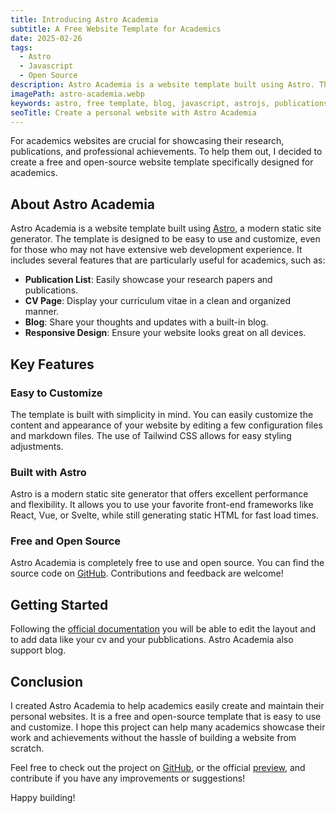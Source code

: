```yaml
---
title: Introducing Astro Academia
subtitle: A Free Website Template for Academics
date: 2025-02-26
tags:
  - Astro
  - Javascript
  - Open Source
description: Astro Academia is a website template built using Astro. The template is designed to be easy to use and customize, even for those who may not have extensive web development experience. It includes several features that are particularly useful for academics.
imagePath: astro-academia.webp
keywords: astro, free template, blog, javascript, astrojs, publications websites
seoTitle: Create a personal website with Astro Academia
---
```


For academics websites are crucial for showcasing their research, publications, and professional achievements. To help them out, I decided to create a free and open-source website template specifically designed for academics.

## About Astro Academia

Astro Academia is a website template built using [Astro](https://astro.build/), a modern static site generator. The template is designed to be easy to use and customize, even for those who may not have extensive web development experience. It includes several features that are particularly useful for academics, such as:

- **Publication List**: Easily showcase your research papers and publications.
- **CV Page**: Display your curriculum vitae in a clean and organized manner.
- **Blog**: Share your thoughts and updates with a built-in blog.
- **Responsive Design**: Ensure your website looks great on all devices.

## Key Features

### Easy to Customize

The template is built with simplicity in mind. You can easily customize the content and appearance of your website by editing a few configuration files and markdown files. The use of Tailwind CSS allows for easy styling adjustments.

### Built with Astro

Astro is a modern static site generator that offers excellent performance and flexibility. It allows you to use your favorite front-end frameworks like React, Vue, or Svelte, while still generating static HTML for fast load times.

### Free and Open Source

Astro Academia is completely free to use and open source. You can find the source code on [GitHub](https://github.com/maiobarbero/astro_academia). Contributions and feedback are welcome!

## Getting Started

Following the [official documentation](https://github.com/maiobarbero/astro_academia) you will be able to edit the layout and to add data like your cv and your pubblications. Astro Academia also support blog.
## Conclusion

I created Astro Academia to help academics easily create and maintain their personal websites. It is a free and open-source template that is easy to use and customize. I hope this project can help many academics showcase their work and achievements without the hassle of building a website from scratch.

Feel free to check out the project on [GitHub](https://github.com/maiobarbero/astro_academia), or the official [preview](https://maiobarbero.github.io/astro_academia/), and contribute if you have any improvements or suggestions!

Happy building!
